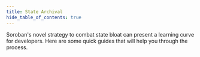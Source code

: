 ```yaml
---
title: State Archival
hide_table_of_contents: true
---
```


Soroban's novel strategy to combat state bloat can present a learning curve for developers. Here are some quick guides that will help you through the process.
